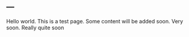 ---
---

<link rel="stylesheet" href="styles.css" type="text/css">

Hello world. This is a test page. Some content will be added soon. Very soon. Really quite soon